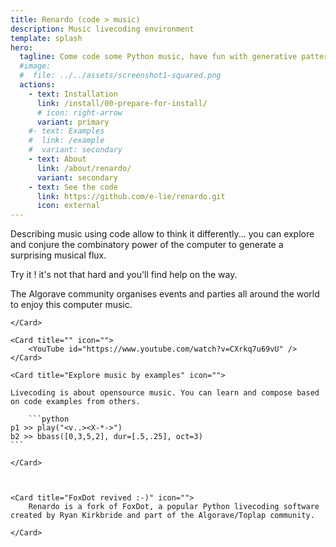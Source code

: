 ```yaml
---
title: Renardo (code > music)
description: Music livecoding environment
template: splash
hero:
  tagline: Come code some Python music, have fun with generative patterns, record original compositions !
  #image:
  #  file: ../../assets/screenshot1-squared.png
  actions:
    - text: Installation
      link: /install/00-prepare-for-install/
      # icon: right-arrow
      variant: primary
    #- text: Examples
    #  link: /example
    #  variant: secondary
    - text: About
      link: /about/renardo/
      variant: secondary
    - text: See the code
      link: https://github.com/e-lie/renardo.git
      icon: external
---
```






<CardGrid stagger>

  <Card title="Music programming, Algorave community" icon="">

  Describing music using code allow to think it differently... you can
  explore and conjure the combinatory power of the computer to generate a surprising musical flux.

  Try it ! it's not that hard and you'll find help on the way.
  
  The Algorave community organises events and parties all around the world to enjoy this computer music.
		
	</Card>

	<Card title="" icon="">
		<YouTube id="https://www.youtube.com/watch?v=CXrkq7u69vU" />
	</Card>

	<Card title="Explore music by examples" icon="">

    Livecoding is about opensource music. You can learn and compose based on code examples from others.

		```python
    p1 >> play("<v..><X-*->")
    b2 >> bbass([0,3,5,2], dur=[.5,.25], oct=3)
    ```

	</Card>
 

 
	<Card title="FoxDot revived :-)" icon="">
		Renardo is a fork of FoxDot, a popular Python livecoding software created by Ryan Kirkbride and part of the Algorave/Toplap community.

	</Card>
 


</CardGrid>

